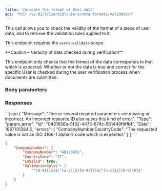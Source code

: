 ```yaml
---
title: 'Validate the format of User data'  
api: 'POST /v2.01/{ClientId}/users/data-formats/validation'  
---
```




This call allows you to check the validity of the format of a piece of user data, and to retrieve the validation rules applied to it.  

This endpoint requires the `users:validate` scope.

<Warning>  
**Caution – Veracity of data checked during verification** 
  
This endpoint only checks that the format of the data corresponds to that which is expected. Whether or not the data is true and correct for the specific User is checked during the user verification process when documents are submitted.  
</Warning>  

### Body parameters  

<CompanyNumber1 />  

### Responses  

<AccordionGroup>
    <Accordion title="200 - Valid format for the country">  
        <CompanyNumber1Response />
    </Accordion>
</AccordionGroup> 
 
<AccordionGroup>  

<Accordion title="400 - Country code not recognized">
```json 
{
    "Message": "One or several required parameters are missing or incorrect. An incorrect resource ID also raises this kind of error.",
    "Type": "param_error",
    "Id": "0421656b-5f32-4475-874c-561449f9ffbf",
    "Date": 1697101284.0,
    "errors": {
        "CompanyNumber.CountryCode": "The requested value is not an ISO 3166-1 alpha-2 code which is expected."
    }
}  
```

</Accordion>
    
</AccordionGroup>  

<ResponseExample>  

```json 200 - Valid format for the country  
{
    "CompanyNumber": {
        "CompanyNumber": "AB123456",
        "CountryCode": "IT",
        "IsValid": true,
        "ValidationRules": [
            "^[0-9]{11}$|^[a-z]{2}[0-9]{7}$|^[a-z]{2}[0-9]{6}$"
        ]
    }
}  
```

</ResponseExample>  

<RequestExample>  
    <RestValidateUserDataFormat />
    <PythonValidateUserDataFormat />
</RequestExample>